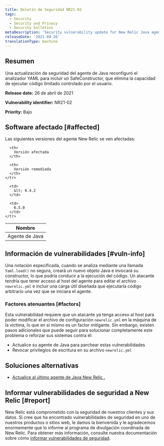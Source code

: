 ```yaml
---
title: Boletín de Seguridad NR21-02
tags:
  - Security
  - Security and Privacy
  - Security bulletins
metaDescription: 'Security vulnerability update for New Relic Java agent, April 26, 2021'
releaseDate: '2021-04-26'
translationType: machine
---
```


## Resumen

Una actualización de seguridad del agente de Java reconfiguró el analizador YAML para incluir un SafeConstructor, que elimina la capacidad de ejecutar código limitado controlado por el usuario.

<DNT>**Release date:**</DNT> 26 de abril de 2021

<DNT>**Vulnerability identifier:**</DNT> NR21-02

<DNT>**Priority:**</DNT> Bajo

## Software afectado [#affected]

Las siguientes versiones del agente New Relic se ven afectadas:

<table>
  <thead>
    <tr>
      <th>
        Nombre
      </th>

      <th>
        Versión afectada
      </th>

      <th>
        Versión remediada
      </th>
    </tr>
  </thead>

  <tbody>
    <tr>
      <td>
        Agente de Java
      </td>

      <td>
        &lt; 6.4.2
      </td>

      <td>
        6.5.0
      </td>
    </tr>
  </tbody>
</table>

## Información de vulnerabilidades [#vuln-info]

Una notación especificada, cuando se analiza mediante una llamada `Yaml.load()` no segura, creará un nuevo objeto Java e invocará su constructor, lo que podría conducir a la ejecución del código. Un atacante tendría que tener acceso al host del agente para editar el archivo `newrelic.yml` e incluir una carga útil diseñada que ejecutaría código arbitrario una vez que se iniciara el agente.

### Factores atenuantes [#factors]

Esta vulnerabilidad requiere que un atacante ya tenga acceso al host para poder modificar el archivo de configuración `newrelic.yml` en la máquina de la víctima, lo que en sí mismo es un factor mitigante. Sin embargo, existen pasos adicionales que puede seguir para solucionar completamente este problema o reforzar sus sistemas contra él:

* Actualice su agente de Java para parchear estas vulnerabilidades
* Revocar privilegios de escritura en su archivo `newrelic.yml`

## Soluciones alternativas

* [Actualice al último agente de Java New Relic .](/docs/agents/java-agent/installation/update-java-agent/)

## Informar vulnerabilidades de seguridad a New Relic [#report]

New Relic está comprometido con la seguridad de nuestros clientes y sus datos. Si cree que ha encontrado vulnerabilidades de seguridad en uno de nuestros productos o sitios web, le damos la bienvenida y le agradecemos enormemente que lo informe al programa de divulgación coordinada de New Relic. Para obtener más información, consulte nuestra documentación sobre cómo [informar vulnerabilidades de seguridad](/docs/security/new-relic-security/data-privacy/reporting-security-vulnerabilities).
